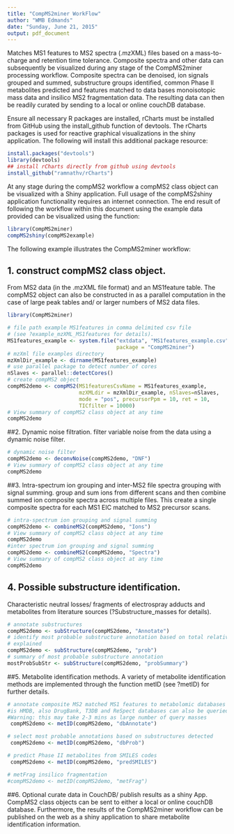 ```yaml
---
title: "CompMS2miner WorkFlow"
author: "WMB Edmands"
date: "Sunday, June 21, 2015"
output: pdf_document
---
```


Matches MS1 features to MS2 spectra (.mzXML) files based on a 
mass-to-charge and retention time tolerance. Composite spectra and other data
can subsequently be visualized during any stage of the CompMS2miner
processing workflow. Composite spectra can be denoised, ion signals grouped 
and summed, substructure groups identified, common Phase II metabolites
predicted and features matched to data bases monoisotopic mass data 
and insilico MS2 fragmentation data.
The resulting data can then be readily curated by sending to a local or online
couchDB database.

Ensure all necessary R packages are installed, rCharts must be installed from 
GitHub using the install_github function of devtools. The rCharts packages is
used for reactive graphical visualizations in the shiny application. 
The following will install this additional package resource:

```r
install.packages("devtools")
library(devtools)
## install rCharts directly from github using devtools
install_github("ramnathv/rCharts")
```

At any stage during the compMS2 workflow a compMS2 class object can be visualized
with a Shiny application. Full usage of the compMS2shiny application functionality requires an internet connection.
The end result of following the workflow within this document using the example data provided can be visualized using the function:

```r
library(CompMS2miner)
compMS2shiny(compMS2example)
```
The following example illustrates the CompMS2miner workflow:

## 1. construct compMS2 class object.
From MS2 data (in the .mzXML file format) and an MS1feature table. The compMS2 object can also be constructed in as a parallel computation in the case of large peak tables and/ or larger numbers of MS2 data files.
```r
library(CompMS2miner)
```
```r
# file path example MS1features in comma delimited csv file 
# (see ?example_mzXML_MS1features for details).
MS1features_example <- system.file("extdata", "MS1features_example.csv", 
                                   package = "CompMS2miner")
# mzXml file examples directory
mzXmlDir_example <- dirname(MS1features_example)
# use parallel package to detect number of cores
nSlaves <- parallel::detectCores()
# create compMS2 object
compMS2demo <- compMS2(MS1featuresCsvName = MS1features_example, 
                       mzXMLdir = mzXmlDir_example, nSlaves=nSlaves,
                       mode = "pos", precursorPpm = 10, ret = 10, 
                       TICfilter = 10000)
# View summary of compMS2 class object at any time 
compMS2demo
```

##2. Dynamic noise filtration.
filter variable noise from the data using a dynamic noise filter.
```r
# dynamic noise filter
compMS2demo <- deconvNoise(compMS2demo, "DNF")
# View summary of compMS2 class object at any time 
compMS2demo 

```

##3. Intra-spectrum ion grouping and inter-MS2 file spectra grouping with signal summing.
group and sum ions from different scans and then combine summed ion composite spectra
across multiple files. This create a single composite spectra for each MS1 EIC
matched to MS2 precursor scans.
```r
# intra-spectrum ion grouping and signal summing
compMS2demo <- combineMS2(compMS2demo, "Ions")
# View summary of compMS2 class object at any time 
compMS2demo
#inter spectrum ion grouping and signal summing
compMS2demo <- combineMS2(compMS2demo, "Spectra") 
# View summary of compMS2 class object at any time 
compMS2demo

```

## 4. Possible substructure identification. 
Characteristic neutral losses/ fragments of electrospray adducts and metabolites from literature sources (?Substructure_masses for details).
```r
# annotate substructures
compMS2demo <- subStructure(compMS2demo, "Annotate")
# identify most probable substructure annotation based on total relative intensity
# explained
compMS2demo <- subStructure(compMS2demo, "prob")
# summary of most probable substructure annotation
mostProbSubStr <- subStructure(compMS2demo, "probSummary")

```

##5. Metabolite identification methods.
A variety of metabolite identification methods are implemented through the
function metID (see ?metID) for further details.
```r
# annotate composite MS2 matched MS1 features to metabolomic databases (default
#is HMDB, also DrugBank, T3DB and ReSpect databases can also be queried).
#Warning: this may take 2-3 mins as large number of query masses
 compMS2demo <- metID(compMS2demo, "dbAnnotate")

# select most probable annotations based on substructures detected
 compMS2demo <- metID(compMS2demo, "dbProb")

# predict Phase II metabolites from SMILES codes
 compMS2demo <- metID(compMS2demo, "predSMILES")

# metFrag insilico fragmentation
#compMS2demo <- metID(compMS2demo, "metFrag")

```

##6. Optional curate data in CouchDB/ publish results as a shiny App. 
CompMS2 class objects can be sent to either a local or online couchDB database.
Furthermore, the results of the CompMS2miner workflow can be published on the 
web as a shiny application to share metabolite identification information.
